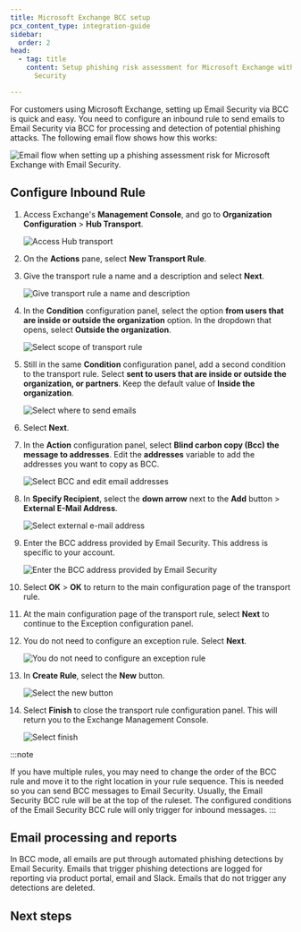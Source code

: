 ```yaml
---
title: Microsoft Exchange BCC setup
pcx_content_type: integration-guide
sidebar:
  order: 2
head:
  - tag: title
    content: Setup phishing risk assessment for Microsoft Exchange with Email
      Security 

---
```



For customers using Microsoft Exchange, setting up Email Security via BCC is quick and easy. You need to configure an inbound rule to send emails to Email Security via BCC for processing and detection of potential <GlossaryTooltip term="phishing">phishing</GlossaryTooltip> attacks. The following email flow shows how this works:

![Email flow when setting up a phishing assessment risk for Microsoft Exchange with Email Security.](~/assets/images/email-security/deployment/api-setup/exchange/bcc-exchange-flow.png)

## Configure Inbound Rule

1. Access Exchange's **Management Console**, and go to **Organization Configuration** > **Hub Transport**.

   ![Access Hub transport](~/assets/images/email-security/deployment/api-setup/exchange/step1.png)

2. On the **Actions** pane, select **New Transport Rule**.

3. Give the transport rule a name and a description and select **Next**.

   ![Give transport rule a name and description](~/assets/images/email-security/deployment/api-setup/exchange/step3.png)

4. In the **Condition** configuration panel, select the option **from users that are inside or outside the organization** option. In the dropdown that opens, select **Outside the organization**.

   ![Select scope of transport rule](~/assets/images/email-security/deployment/api-setup/exchange/step4.png)

5. Still in the same **Condition** configuration panel, add a second condition to the transport rule. Select **sent to users that are inside or outside the organization, or partners**. Keep the default value of **Inside the organization**.

   ![Select where to send emails](~/assets/images/email-security/deployment/api-setup/exchange/step5.png)

6. Select **Next**.

7. In the **Action** configuration panel, select **Blind carbon copy (Bcc) the message to addresses**. Edit the **addresses** variable to add the addresses you want to copy as BCC.

   ![Select BCC and edit email addresses](~/assets/images/email-security/deployment/api-setup/exchange/step7.png)

8. In **Specify Recipient**, select the **down arrow** next to the **Add** button > **External E-Mail Address**.

   ![Select external e-mail address](~/assets/images/email-security/deployment/api-setup/exchange/step8.png)

9. Enter the BCC address provided by Email Security. This address is specific to your account.

   ![Enter the BCC address provided by Email Security](~/assets/images/email-security/deployment/api-setup/exchange/step9.png)

10. Select **OK** > **OK** to return to the main configuration page of the transport rule.

11. At the main configuration page of the transport rule, select **Next** to continue to the Exception configuration panel.

12. You do not need to configure an exception rule. Select **Next**.

    ![You do not need to configure an exception rule](~/assets/images/email-security/deployment/api-setup/exchange/step12.png)

13. In **Create Rule**, select the **New** button.

    ![Select the new button](~/assets/images/email-security/deployment/api-setup/exchange/step13.png)

14. Select **Finish** to close the transport rule configuration panel. This will return you to the Exchange Management Console.

    ![Select finish](~/assets/images/email-security/deployment/api-setup/exchange/step14.png)

:::note

If you have multiple rules, you may need to change the order of the BCC rule and move it to the right location in your rule sequence. This is needed so you can send BCC messages to Email Security. Usually, the Email Security BCC rule will be at the top of the ruleset. The configured conditions of the Email Security BCC rule will only trigger for inbound messages. 
:::

## Email processing and reports

In BCC mode, all emails are put through automated phishing detections by Email Security. Emails that trigger phishing detections are logged for reporting via product portal, email and Slack. Emails that do not trigger any detections are deleted.

## Next steps

<Render file="email-security/enable-logs" />